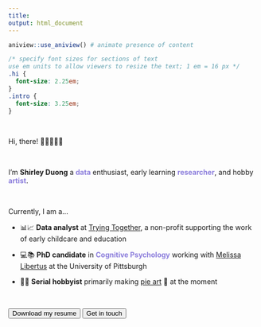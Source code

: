 ```yaml
---
title: 
output: html_document
---
```


```r
aniview::use_aniview() # animate presence of content
```

```css
/* specify font sizes for sections of text
use em units to allow viewers to resize the text; 1 em = 16 px */
.hi {
  font-size: 2.25em;
}
.intro {
  font-size: 3.25em;
}
```

<!-- for accessing the link icons --> 
<script src="https://kit.fontawesome.com/455169677b.js" crossorigin="anonymous"></script> 



<br>

::: {.aniview data-av-animation="fadeInLeft"}

<p class="hi"> 
Hi, there! 👩🏻‍💻👋🏼 
</p>

:::

<br>

::: {.aniview data-av-animation="fadeInRight"}

<p class="intro"> 

I'm <b>Shirley Duong</b> a <font color = "#8c7edc"><b>data</b></font> enthusiast, early learning <font color = "#8c7edc"><b>researcher</b></font>, and hobby <font color = "#8c7edc"><b>artist</b></font>.
</p>

:::

<br>

::: {.aniview data-av-animation="fadeInUp"}

Currently, I am a...

- 📊📈 <b>Data analyst</b> at <a href=https://tryingtogether.org/>Trying Together</a>, a non-profit supporting the work of early childcare and education

- 💻📚 <b>PhD candidate</b> in <font color = "#8c7edc"><b>Cognitive Psychology</b></font> working with <a href=https://www.lrdc.pitt.edu/people/researcher-detail.cshtml?id=530>Melissa Libertus</a> at the University of Pittsburgh

- 🧵🧩 <b>Serial hobbyist</b> primarily making <a href=art.html>pie art</a> 🥧 at the moment

<br>

<a target="_blank" rel="noopener noreferrer" href = "files/ShirleyDuongResume.pdf"><button type="button" class="btn btn-success">Download my resume</button></a> <a target="_blank" rel="noopener noreferrer" href="mailto:shirleyduong5@gmail.com"><button type="button" class="btn btn-success">Get in touch</button></a>

:::